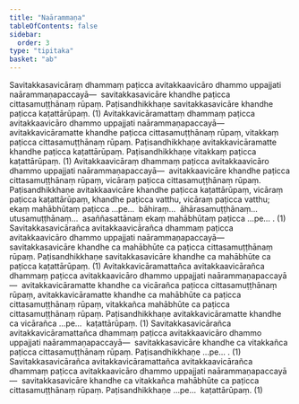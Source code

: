 ```yaml
---
title: "Naārammaṇa"
tableOfContents: false
sidebar:
  order: 3
type: "tipitaka"
basket: "ab"
---
```



<DynamicBreadcrumb />

<Division number="29">

<Paragraph number="135">
Savitakkasavicāraṃ dhammaṃ paṭicca avitakkaavicāro dhammo uppajjati naārammaṇapaccayā—  savitakkasavicāre khandhe paṭicca cittasamuṭṭhānaṃ rūpaṃ. Paṭisandhikkhaṇe savitakkasavicāre khandhe paṭicca kaṭattārūpaṃ. (1)
</Paragraph>

<Paragraph number="136">
Avitakkavicāramattaṃ dhammaṃ paṭicca avitakkaavicāro dhammo uppajjati naārammaṇapaccayā—  avitakkavicāramatte khandhe paṭicca cittasamuṭṭhānaṃ rūpaṃ, vitakkaṃ paṭicca cittasamuṭṭhānaṃ rūpaṃ. Paṭisandhikkhaṇe avitakkavicāramatte khandhe paṭicca kaṭattārūpaṃ. Paṭisandhikkhaṇe vitakkaṃ paṭicca kaṭattārūpaṃ. (1)
</Paragraph>

<Paragraph number="137">
Avitakkaavicāraṃ dhammaṃ paṭicca avitakkaavicāro dhammo uppajjati naārammaṇapaccayā—  avitakkaavicāre khandhe paṭicca cittasamuṭṭhānaṃ rūpaṃ, vicāraṃ paṭicca cittasamuṭṭhānaṃ rūpaṃ. Paṭisandhikkhaṇe avitakkaavicāre khandhe paṭicca kaṭattārūpaṃ, vicāraṃ paṭicca kaṭattārūpaṃ, khandhe paṭicca vatthu, vicāraṃ paṭicca vatthu; ekaṃ mahābhūtaṃ paṭicca …pe…  bāhiraṃ…  āhārasamuṭṭhānaṃ…  utusamuṭṭhānaṃ…  asaññasattānaṃ ekaṃ mahābhūtaṃ paṭicca …pe… . (1)
</Paragraph>

</Division>
<Division number="30">

<Paragraph number="138">
Savitakkasavicārañca avitakkaavicārañca dhammaṃ paṭicca avitakkaavicāro dhammo uppajjati naārammaṇapaccayā—  savitakkasavicāre khandhe ca mahābhūte ca paṭicca cittasamuṭṭhānaṃ rūpaṃ. Paṭisandhikkhaṇe savitakkasavicāre khandhe ca mahābhūte ca paṭicca kaṭattārūpaṃ. (1)
</Paragraph>

<Paragraph number="139">
Avitakkavicāramattañca avitakkaavicārañca dhammaṃ paṭicca avitakkaavicāro dhammo uppajjati naārammaṇapaccayā—  avitakkavicāramatte khandhe ca vicārañca paṭicca cittasamuṭṭhānaṃ rūpaṃ, avitakkavicāramatte khandhe ca mahābhūte ca paṭicca cittasamuṭṭhānaṃ rūpaṃ, vitakkañca mahābhūte ca paṭicca cittasamuṭṭhānaṃ rūpaṃ. Paṭisandhikkhaṇe avitakkavicāramatte khandhe ca vicārañca …pe…  kaṭattārūpaṃ. (1)
</Paragraph>

<Paragraph number="140">
Savitakkasavicārañca avitakkavicāramattañca dhammaṃ paṭicca avitakkaavicāro dhammo uppajjati naārammaṇapaccayā—  savitakkasavicāre khandhe ca vitakkañca paṭicca cittasamuṭṭhānaṃ rūpaṃ. Paṭisandhikkhaṇe …pe… . (1)
</Paragraph>

<Paragraph number="141">
Savitakkasavicārañca avitakkavicāramattañca avitakkaavicārañca dhammaṃ paṭicca avitakkaavicāro dhammo uppajjati naārammaṇapaccayā—  savitakkasavicāre khandhe ca vitakkañca mahābhūte ca paṭicca cittasamuṭṭhānaṃ rūpaṃ. Paṭisandhikkhaṇe …pe…  kaṭattārūpaṃ. (1)
</Paragraph>
</Division>